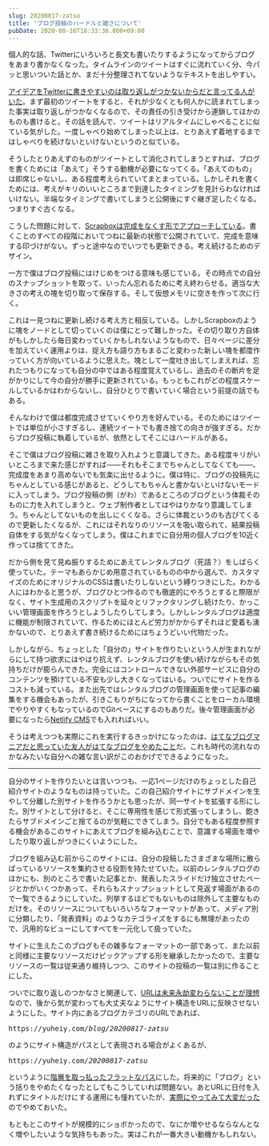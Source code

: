 ```yaml
---
slug: 20200817-zatsu
title: 'ブログ投稿のハードルと雑さについて'
pubDate: 2020-08-16T18:33:36.000+09:00
---
```


個人的な話、Twitterにいろいろと長文も書いたりするようになってからブログをあまり書かなくなった。タイムラインのツイートはすぐに流れていく分、今パッと思いついた話とか、まだ十分整理されてないようなテキストを出しやすい。

[アイデアをTwitterに書きやすいのは取り返しがつかないからだと言ってる人がいた](https://ji-sedai.jp/series/outliner/03.html)。まず最初のツイートをすると、それが少なくとも何人かに読まれてしまった事実は取り返しがつかなくなるので、その責任の引き受けから連鎖してほかのものも書けると。その話を読んで、ツイートはリアルタイムにしゃべることに似ている気がした。一度しゃべり始めてしまった以上は、とりあえず着地するまではしゃべりを続けないといけないというのと似ている。

そうしたとりあえずのものがツイートとして消化されてしまうとすれば、ブログを書くためには「あえて」そうする動機が必要になってくる。「あえてのもの」は即席じゃないし、ある程度考えられていてまとまっている。しかしそれを書くためには、考えがキリのいいところまで到達したタイミングを見計らわなければいけない。半端なタイミングで書いてしまうと公開後にすぐ継ぎ足したくなる。つまりすぐ古くなる。

こうした問題に対して、[Scrapboxは完成をなくす形でアプローチしている](https://scrapbox.io/shokai/%E6%AD%BB%E3%82%93%E3%81%A0%E3%83%86%E3%82%AD%E3%82%B9%E3%83%88%E3%82%92%E7%BD%AE%E3%81%84%E3%81%A6%E3%81%8A%E3%81%8F%E5%80%89%E5%BA%AB%E3%81%AB%E3%81%97%E3%81%AA%E3%81%84)。書くことのすべての段階においてつねに最新の状態で公開されていて、完成を意味する印づけがない。ずっと途中なのでいつでも更新できる。考え続けるためのデザイン。

一方で僕はブログ投稿にはけじめをつける意味も感じている。その時点での自分のスナップショットを取って、いったん忘れるために考え終わらせる。適当な大きさの考えの塊を切り取って保存する。そして仮想メモリに空きを作って次に行く。

これは一見つねに更新し続ける考え方と相反している。しかしScrapboxのように塊をノードとして切っていくのは僕にとって難しかった。その切り取り方自体がもしかしたら毎日変わっていくかもしれないようなもので、日々ページに差分を加えていく運用よりは、捉え方も語り方もまるごと変わった新しい塊を都度作っていく方が向いているように思えた。塊として一度吐き出してしまえれば、忘れたつもりになっても自分の中ではある程度覚えているし、過去のその断片を足がかりにして今の自分が勝手に更新されている。もっともこれがどの程度スケールしているかはわからないし、自分ひとりで書いていく場合という前提の話でもある。

そんなわけで僕は都度完成させていくやり方を好んでいる。そのためにはツイートでは単位が小さすぎるし、連続ツイートでも書き捨ての向きが強すぎる。だからブログ投稿に執着しているが、依然としてそこにはハードルがある。

そこで僕はブログ投稿に雑さを取り入れようと意識してきた。ある程度キリがいいところまで来た感じがすれば&mdash;&mdash;それもそこまでちゃんとしてなくても&mdash;&mdash;、完成度をあまり高めないでも気楽に出せるように。僕は特に、ブログの投稿先にちゃんとしている感じがあると、どうしてもちゃんと書かないといけないモードに入ってしまう。ブログ投稿の側（がわ）であるところのブログという体裁そのものに力を入れてしまうと、ウェブ制作者としてはやはりかなり意識してしまう。ちゃんとしてないものを出しにくくなる。さらに体裁というのも古びてくるので更新したくなるが、これにはそれなりのリソースを吸い取られて、結果投稿自体をする気がなくなってしまう。僕はこれまでに自分用の個人ブログを10近く作っては捨ててきた。

だから側を見て見ぬ振りするためにあえてレンタルブログ（死語？）をしばらく使っていた。テーマもあらかじめ用意されているものの中から選んで、カスタマイズのためにオリジナルのCSSは書いたりしないという縛りつきにした。わかる人にはわかると思うが、ブログひとつ作るのでも徹底的にやろうとすると際限がなく、サイト生成用のスクリプトを延々とリファクタリングし続けたり、かっこいい管理画面を作ろうとしようしたりしてしまう。しかしレンタルブログは適度に機能が制限されていて、作るためにほとんど労力がかからずそれほど愛着も湧かないので、とりあえず書き続けるためにはちょうどいい代物だった。

しかしながら、ちょっとした「自分の」サイトを作りたいという人が生まれながらにして持つ欲求にはやはり抗えず、レンタルブログを使い続けながらもその気持ちだけが膨らんできた。完全にはコントロールできない外部サービスに自分のコンテンツを預けている不安も少し大きくなってはいる。ついでにサイトを作るコストも減っている。また出先ではレンタルブログの管理画面を使って記事の編集をする機会もあったが、引きこもりがちになってから書くことをローカル環境でやりやすくもなっているのでGitベースにするのもありだ。後々管理画面が必要になったら[Netlify CMS](https://www.netlifycms.org/)でも入れればいい。

そうは考えつつも実際にこれを実行するきっかけになったのは、[はてなブログマニアだと思っていた友人がはてなブログをやめたこと](https://rokuzeudon.hatenablog.jp/entry/newblog)だ。これも時代の流れなのかなみたいな自分への雑な言い訳がこのおかげでできるようになった。

---

自分のサイトを作りたいとは言いつつも、一応1ページだけのちょっとした自己紹介サイトのようなものは持っていた。この自己紹介サイトにサブドメインを生やして分離した別サイトを作ろうかとも思ったが、同一サイトを拡張する形にした。別サイトとして分けると、そこに専用性を感じて形式張ってしまうし、飽きたらサブドメインごと捨てるのが気軽にできてしまう。自分でもある程度参照する機会があるこのサイトにあえてブログを組み込むことで、意識する場面を増やしたり取り返しがつきにくいようにした。

ブログを組み込む前からこのサイトには、自分の投稿したさまざまな場所に散らばっているリソースを集約させる役割を持たせていた。以前のレンタルブログのほかにも、別のところで書いた記事とか、発表したスライドだけ独立させたページとかがいくつかあって、それらもスナップショットとして見返す場面があるので一覧できるようにしていた。列挙するほどでもないものは除外して主要なものだけを。そのリソースについてもいろいろなフォーマットがあって、メディア別に分類したり、「発表資料」のようなカテゴライズをするにも無理があったので、汎用的なビューにしてすべてを一元化して扱っていた。

サイトに生えたこのブログもその雑多なフォーマットの一部であって、また以前と同様に主要なリソースだけピックアップする形を継承したかったので、主要なリソースの一覧は従来通り維持しつつ、このサイトの投稿の一覧は別に作ることにした。

ついでに取り返しのつかなさと関連して、[URLは未来永劫変わらないことが理想](https://www.kanzaki.com/docs/Style/URI)なので、後から気が変わっても大丈夫なようにサイト構造をURLに反映させないようにした。サイト内にあるブログカテゴリのURLであれば、

<p>
  <samp>
    https://yuheiy.com<em>/blog/20200817-zatsu</em>
  </samp>
</p>

のようにサイト構造がパスとして表現される場合がよくあるが、

<p>
  <samp>
    https://yuheiy.com<em>/20200817-zatsu</em>
  </samp>
</p>

というように[階層を取っ払ったフラットなパス](http://chushoww.blogspot.com/2009/08/um-web.html)にした。将来的に「ブログ」という括りをやめたくなったとしてもこうしていれば問題ない。あとURLに日付を入れずにタイトルだけにする運用にも憧れていたが、[実際にやってみて大変だった](https://standard.shiftbrain.com/)のでやめておいた。

もともとこのサイトが規模的にショボかったので、なにか増やせるならなんとなく増やしたいような気持ちもあった。実はこれが一番大きい動機かもしれない。
